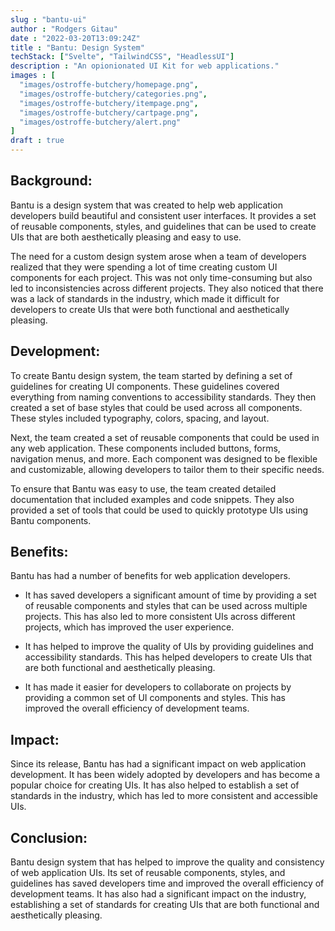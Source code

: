 ```yaml
---
slug : "bantu-ui"
author : "Rodgers Gitau"
date : "2022-03-20T13:09:24Z"
title : "Bantu: Design System"
techStack: ["Svelte", "TailwindCSS", "HeadlessUI"]
description : "An opionionated UI Kit for web applications."
images : [
  "images/ostroffe-butchery/homepage.png",
  "images/ostroffe-butchery/categories.png",
  "images/ostroffe-butchery/itempage.png",
  "images/ostroffe-butchery/cartpage.png",
  "images/ostroffe-butchery/alert.png"
]
draft : true
---
```



## Background:

Bantu is a design system that was created to help web application developers build beautiful and consistent user interfaces. It provides a set of reusable components, styles, and guidelines that can be used to create UIs that are both aesthetically pleasing and easy to use.

The need for a custom design system arose when a team of developers realized that they were spending a lot of time creating custom UI components for each project. This was not only time-consuming but also led to inconsistencies across different projects. They also noticed that there was a lack of standards in the industry, which made it difficult for developers to create UIs that were both functional and aesthetically pleasing.

## Development:

To create Bantu design system, the team started by defining a set of guidelines for creating UI components. These guidelines covered everything from naming conventions to accessibility standards. They then created a set of base styles that could be used across all components. These styles included typography, colors, spacing, and layout.

Next, the team created a set of reusable components that could be used in any web application. These components included buttons, forms, navigation menus, and more. Each component was designed to be flexible and customizable, allowing developers to tailor them to their specific needs.

To ensure that Bantu was easy to use, the team created detailed documentation that included examples and code snippets. They also provided a set of tools that could be used to quickly prototype UIs using Bantu components.


## Benefits:

Bantu has had a number of benefits for web application developers. 

- It has saved developers a significant amount of time by providing a set of reusable components and styles that can be used across multiple projects. This has also led to more consistent UIs across different projects, which has improved the user experience.

- It has helped to improve the quality of UIs by providing guidelines and accessibility standards. This has helped developers to create UIs that are both functional and aesthetically pleasing.

- It has made it easier for developers to collaborate on projects by providing a common set of UI components and styles. This has improved the overall efficiency of development teams.

## Impact:

Since its release, Bantu has had a significant impact on web application development. It has been widely adopted by developers and has become a popular choice for creating UIs. It has also helped to establish a set of standards in the industry, which has led to more consistent and accessible UIs.

## Conclusion:

Bantu design system that has helped to improve the quality and consistency of web application UIs. Its set of reusable components, styles, and guidelines has saved developers time and improved the overall efficiency of development teams. It has also had a significant impact on the industry, establishing a set of standards for creating UIs that are both functional and aesthetically pleasing.